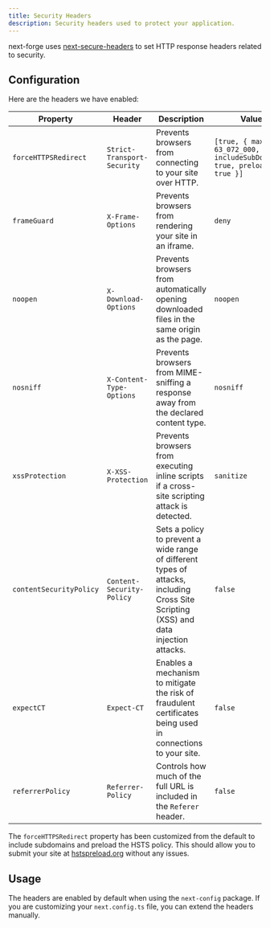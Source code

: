 ```yaml
---
title: Security Headers
description: Security headers used to protect your application.
---
```


next-forge uses [next-secure-headers](https://github.com/jagaapple/next-secure-headers) to set HTTP response headers related to security.

## Configuration

Here are the headers we have enabled:

| Property | Header | Description | Value |
| --- | --- | --- | --- |
| `forceHTTPSRedirect` | `Strict-Transport-Security` | Prevents browsers from connecting to your site over HTTP. | `[true, { maxAge: 63_072_000, includeSubDomains: true, preload: true }]` |
| `frameGuard` | `X-Frame-Options` | Prevents browsers from rendering your site in an iframe. | `deny` |
| `noopen` | `X-Download-Options` | Prevents browsers from automatically opening downloaded files in the same origin as the page. | `noopen` |
| `nosniff` | `X-Content-Type-Options` | Prevents browsers from MIME-sniffing a response away from the declared content type. | `nosniff` |
| `xssProtection` | `X-XSS-Protection` | Prevents browsers from executing inline scripts if a cross-site scripting attack is detected. | `sanitize` |
| `contentSecurityPolicy` | `Content-Security-Policy` | Sets a policy to prevent a wide range of different types of attacks, including Cross Site Scripting (XSS) and data injection attacks. | `false` |
| `expectCT` | `Expect-CT` | Enables a mechanism to mitigate the risk of fraudulent certificates being used in connections to your site. | `false` |
| `referrerPolicy` | `Referrer-Policy` | Controls how much of the full URL is included in the `Referer` header. | `false` |

<Tip>The `forceHTTPSRedirect` property has been customized from the default to include subdomains and preload the HSTS policy. This should allow you to submit your site at [hstspreload.org](https://hstspreload.org/) without any issues.</Tip>

## Usage

The headers are enabled by default when using the `next-config` package. If you are customizing your `next.config.ts` file, you can extend the headers manually.
